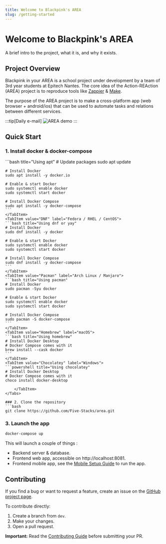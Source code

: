 ```yaml
---
title: Welcome to Blackpink's AREA
slug: /getting-started
---
```


# Welcome to Blackpink's AREA
A brief intro to the project, what it is, and why it exists.
## Project Overview
Blackpink in your AREA is a school project under development by a team of 3rd year students at Epitech Nantes.
The core idea of the Action-REAction (AREA) project is to reproduce tools like [Zappier](https://zapier.com/) & [Make](https://www.make.com/en).

The purpose of the AREA project is to make a cross-platform app (web browser + android/ios) that can be used to automate tasks and relations between different services.

:::tip[Daily e-mail]
![AREA demo](area-demo.png)
:::

## Quick Start
### 1. Install docker & docker-compose
<Tabs>
    <TabItem value="APT" label="Ubuntu / Debian" default>
    ```bash title="Using apt"
    # Update packages
    sudo apt update

    # Install Docker
    sudo apt install -y docker.io

    # Enable & start Docker
    sudo systemctl enable docker
    sudo systemctl start docker

    # Install Docker Compose
    sudo apt install -y docker-compose
    ```
    </TabItem>
    <TabItem value="DNF" label="Fedora / RHEL / CentOS">
    ```bash title="Using dnf or yay"
    # Install Docker
    sudo dnf install -y docker

    # Enable & start Docker
    sudo systemctl enable docker
    sudo systemctl start docker

    # Install Docker Compose
    sudo dnf install -y docker-compose
    ```
    </TabItem>
    <TabItem value="Pacman" label="Arch Linux / Manjaro">
    ```bash title="Using pacman"
    # Install Docker
    sudo pacman -Syu docker

    # Enable & start Docker
    sudo systemctl enable docker
    sudo systemctl start docker

    # Install Docker Compose
    sudo pacman -S docker-compose
    ```
    </TabItem>
    <TabItem value="Homebrew" label="macOS">
    ```bash title="Using homebrew"
    # Install Docker Desktop
    # Docker Compose comes with it
    brew install --cask docker
    ```
    </TabItem>
    <TabItem value="Chocolatey" label="Windows">
    ```powershell title="Using chocolatey"
    # Install Docker Desktop
    # Docker Compose comes with it
    choco install docker-desktop
```
    </TabItem>
</Tabs>

### 2. Clone the repository
```bash
git clone https://github.com/Five-Stacks/area.git
```

### 3. Launch the app
```bash
docker-compose up
```

This will launch a couple of things :
- Backend server & database.
- Frontend web app, accessible on http://localhost:8081.
- Frontend mobile app, see the [Mobile Setup Guide](/guides/installation/#mobile-setup) to run the app.

## Contributing

If you find a bug or want to request a feature, create an issue on the [GitHub project page](https://github.com/Five-Stacks/area/issues).

To contribute directly:
1. Create a branch from `dev`.
2. Make your changes.
3. Open a pull request.

**Important:** Read the [Contributing Guide](/getting-started/contributing) before submitting your PR.
